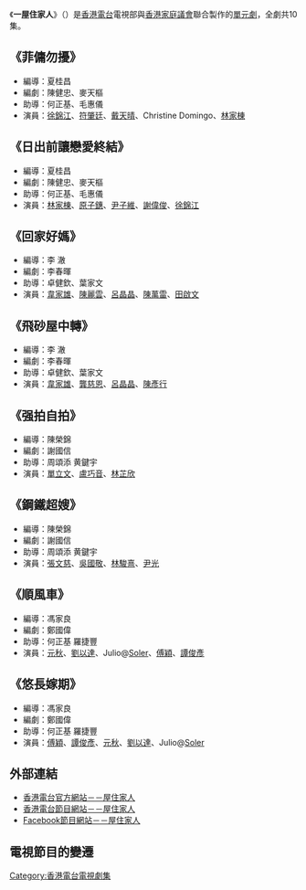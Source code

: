 {{香港電台電視節目
|中文節目名=一屋住家人
|英文節目名={{lang|en|My Home，My Family / <br/>a.k.a. Give Me Five}}
|圖片=[[File:Give_Me_5ive.jpg|300px]]
|監製=[[陳曼儀|陳曼儀]]
|編導=
|製作統籌=
|助理編導=
|編劇=
|語言=[[粵語|粵語]]
|集數=10
|劇種=家庭實況
|製作公司=[[香港電台|香港電台]]電視部<br/>[[香港|香港]][[家庭議會|家庭議會]]
|主演=每集不同演出
|翡翠台首播日期=2011年3月29日-5月31日
|翡翠台首播時間=逢星期二 19:00-19:30 (連廣告)
|官方網站=http://rthk.hk/special/givemefive/
}}
《'''一屋住家人'''》（{{lang-en|'''My Home，My Family / a.k.a. Give Me Five'''}}）是[[香港電台|香港電台]]電視部與[[香港|香港]][[家庭議會|家庭議會]]聯合製作的[[單元劇|單元劇]]，全劇共10集。

==《菲傭勿擾》==
*編導：夏桂昌
*編劇：陳健忠、麥天樞
*助導：何正基、毛惠儀
*演員：[[徐錦江|徐錦江]]、[[符肇廷|符肇廷]]、[[戴天晴|戴天晴]]、Christine Domingo、[[林家棟|林家棟]]

==《日出前讓戀愛終結》==
*編導：夏桂昌
*編劇：陳健忠、麥天樞
*助導：何正基、毛惠儀
*演員：[[林家棟|林家棟]]、[[原子鏸|原子鏸]]、[[尹子維|尹子維]]、[[謝偉俊|謝偉俊]]、[[徐錦江|徐錦江]]

==《回家好媽》== 
*編導：李 澈
*編劇：李春暉
*助導：卓健欽、葉家文
*演員：[[韋家雄|韋家雄]]、[[陳麗雲|陳麗雲]]、[[呂晶晶|呂晶晶]]、[[陳萬雷|陳萬雷]]、[[田啟文|田啟文]]

==《飛砂屋中轉》==
*編導：李 澈
*編劇：李春暉
*助導：卓健欽、葉家文
*演員：[[韋家雄|韋家雄]]、[[龔慈恩|龔慈恩]]、[[呂晶晶|呂晶晶]]、[[陳彥行|陳彥行]]

==《强拍自拍》==
*編導：陳榮錦
*編劇：謝國信
*助導：周頌添 黄鍵宇
*演員：[[單立文|單立文]]、[[盧巧音|盧巧音]]、[[林芷欣|林芷欣]]

==《鋼鐵超嫂》==
*編導：陳榮錦
*編劇：謝國信
*助導：周頌添 黄鍵宇
*演員：[[張文慈|張文慈]]、[[吳國敬|吳國敬]]、[[林駿熹|林駿熹]]、[[尹光|尹光]]

==《順風車》==
*編導：馮家良
*編劇：鄭國偉
*助導：何正基 羅捷豐 
*演員：[[元秋|元秋]]、[[劉以達|劉以達]]、Julio@[[Soler|Soler]]、[[傅穎|傅穎]]、[[譚俊彥|譚俊彥]]

==《悠長嫁期》==
*編導：馮家良
*編劇：鄭國偉
*助導：何正基 羅捷豐 
*演員：[[傅穎|傅穎]]、[[譚俊彥|譚俊彥]]、[[元秋|元秋]]、[[劉以達|劉以達]]、Julio@[[Soler|Soler]]

==外部連結==
*[http://rthk.hk/special/givemefive/ 香港電台官方網站－－屋住家人] {{Wayback|url=http://rthk.hk/special/givemefive/ |date=20120919094044 }}
*[http://programme.rthk.hk/rthk/tv/programme.php?name=tv/Myhomemyfamily 香港電台節目網站－－屋住家人] {{Wayback|url=http://programme.rthk.hk/rthk/tv/programme.php?name=tv%2FMyhomemyfamily |date=20160305183647 }}
*[http://www.facebook.com/pages/yi-wu-zhu-jia-renGive-me-5ive/161915870533027 Facebook節目網站－－屋住家人] {{Wayback|url=http://www.facebook.com/pages/yi-wu-zhu-jia-renGive-me-5ive/161915870533027 |date=20200618215907 }}

==電視節目的變遷==
{{電視節目的變遷
|電視台={{HK}}[[無綫電視|無綫電視]][[翡翠台|翡翠台]]
|播放檔次=星期二 19:00-19:30 時段
|節目名稱=一屋住家人 (港台節目)<br/>(2011.03.29 - 2011.05.31)
|上一節目=[[窮富翁大作戰II|窮富翁大作戰II]] (港台節目)<br/>(2011.02.08 - 2011.03.22)
|下一節目=[[天下父母心|天下父母心]] (港台節目)<br/>(2011.06.07 - )
}}

[[Category:香港電台電視劇集|Category:香港電台電視劇集]]